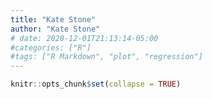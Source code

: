 ```yaml
---
title: "Kate Stone"
author: "Kate Stone"
# date: 2020-12-01T21:13:14-05:00
#categories: ["R"]
#tags: ["R Markdown", "plot", "regression"]
---
```


```r
knitr::opts_chunk$set(collapse = TRUE)
```
